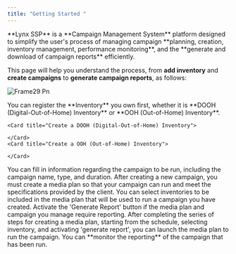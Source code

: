 ```yaml
---
title: "Getting Started "
---
```


<p class="text-md text-justify">
**Lynx SSP** is a **Campaign Management System** platform designed to simplify the user's process of managing campaign **planning, creation, inventory management, performance monitoring**, and the **generate and download of campaign reports** efficiently.

This page will help you understand the process, from **add inventory** and **create campaigns** to **generate campaign reports**, as follows:

</p>

![Frame29 Pn](/images/Frame29.png)

<Steps>
  <Step title="Create Inventory on the Lynx SSP Platform">
    You can register the **Inventory** you own first, whether it is **DOOH (Digital-Out-of-Home) Inventory** or **OOH (Out-of-Home) Inventory**.

    <Card title="Create a DOOH (Digital-Out-of-Home) Inventory">
      
    </Card>
    <Card title="Create a OOH (Out-of-Home) Inventory">
      
    </Card>
  </Step>
  <Step title="Create Campaign">
    You can fill in information regarding the campaign to be run, including the campaign name, type, and duration.
  </Step>
  <Step title="Create Media Plan">
    After creating a new campaign, you must create a media plan so that your campaign can run and meet the specifications provided by the client.
  </Step>
  <Step title="Select Inventory for Media Plan">
    You can select inventories to be included in the media plan that will be used to run a campaign you have created.
  </Step>
  <Step title="Generate Report">
    Activate the 'Generate Report' button if the media plan and campaign you manage require reporting.
  </Step>
  <Step title="Launch Media Plan">
    After completing the series of steps for creating a media plan, starting from the schedule, selecting inventory, and activating 'generate report', you can launch the media plan to run the campaign.
  </Step>
  <Step title="Monitoring Campaign Report">
    You can **monitor the reporting** of the campaign that has been run.

  <Card title="Download Campaign Report">
     
   </Card>
   <Card title="Share Campaign Report">
     
   </Card>
   <Card title="Access Campaign Report">
     
   </Card>
  </Step>
</Steps>